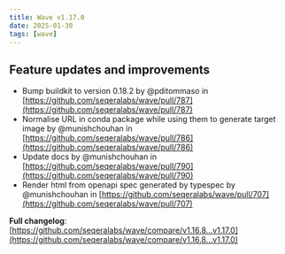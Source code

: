 ```yaml
---
title: Wave v1.17.0
date: 2025-01-30
tags: [wave]
---
```


## Feature updates and improvements

* Bump buildkit to version 0.18.2 by @pditommaso in [https://github.com/seqeralabs/wave/pull/787](https://github.com/seqeralabs/wave/pull/787)
* Normalise URL in conda package while using them to generate target image by @munishchouhan in [https://github.com/seqeralabs/wave/pull/786](https://github.com/seqeralabs/wave/pull/786)
* Update docs by @munishchouhan in [https://github.com/seqeralabs/wave/pull/790](https://github.com/seqeralabs/wave/pull/790)
* Render html from openapi spec generated by typespec by @munishchouhan in [https://github.com/seqeralabs/wave/pull/707](https://github.com/seqeralabs/wave/pull/707)


**Full changelog**: [https://github.com/seqeralabs/wave/compare/v1.16.8...v1.17.0](https://github.com/seqeralabs/wave/compare/v1.16.8...v1.17.0)
